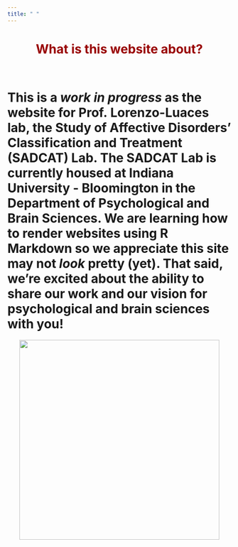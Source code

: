 ```yaml
---
title: " "
---
```


<center>
<h1 style="color:#990000">**What is this website about?**</h1>
</center>
<br>

# This is a *work in progress* as the website for Prof. Lorenzo-Luaces lab, the Study of Affective Disorders' Classification and Treatment (SADCAT) Lab.  The SADCAT Lab is currently housed at Indiana University - Bloomington in the Department of Psychological and Brain Sciences. We are learning how to render websites using R Markdown so we appreciate this site may not *look* pretty (yet). That said, we're excited about the ability to share our work and our vision for psychological and brain sciences with you!
<center>

![ ](pictures/logo.png){height=450px width=450px}
</center>
